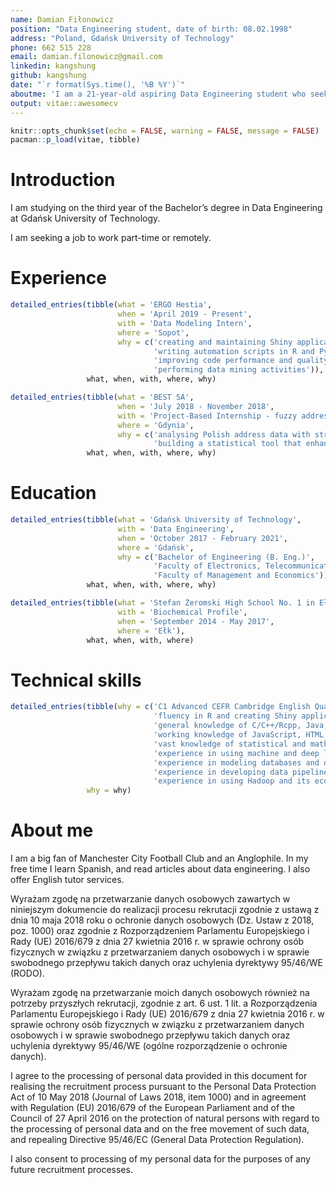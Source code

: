 ```yaml
---
name: Damian Fiłonowicz
position: "Data Engineering student, date of birth: 08.02.1998"
address: "Poland, Gdańsk University of Technology"
phone: 662 515 228
email: damian.filonowicz@gmail.com
linkedin: kangshung
github: kangshung
date: "`r format(Sys.time(), '%B %Y')`"
aboutme: 'I am a 21-year-old aspiring Data Engineering student who seeks a job as a Data Engineer.'
output: vitae::awesomecv
---
```


```r
knitr::opts_chunk$set(echo = FALSE, warning = FALSE, message = FALSE)
pacman::p_load(vitae, tibble)
```

# Introduction

I am studying on the third year of the Bachelor's degree in Data Engineering at Gdańsk University of Technology.

I am seeking a job to work part-time or remotely.

# Experience

```r
detailed_entries(tibble(what = 'ERGO Hestia',
                        when = 'April 2019 - Present',
                        with = 'Data Modeling Intern',
                        where = 'Sopot',
                        why = c('creating and maintaining Shiny applications / dashboards',
                                'writing automation scripts in R and Python',
                                'improving code performance and quality',
                                'performing data mining activities')),
                 what, when, with, where, why)

detailed_entries(tibble(what = 'BEST SA',
                        when = 'July 2018 - November 2018',
                        with = 'Project-Based Internship - fuzzy address matching',
                        where = 'Gdynia',
                        why = c('analysing Polish address data with string distance metrics',
                                'building a statistical tool that enhances their quality')),
                 what, when, with, where, why)
```

# Education

```r
detailed_entries(tibble(what = 'Gdańsk University of Technology',
                        with = 'Data Engineering',
                        when = 'October 2017 - February 2021',
                        where = 'Gdańsk',
                        why = c('Bachelor of Engineering (B. Eng.)',
                                'Faculty of Electronics, Telecommunications and Informatics',
                                'Faculty of Management and Economics')),
                 what, when, with, where, why)

detailed_entries(tibble(what = 'Stefan Żeromski High School No. 1 in Ełk',
                        with = 'Biochemical Profile',
                        when = 'September 2014 - May 2017',
                        where = 'Ełk'),
                 what, when, with, where)
```

# Technical skills

<!-- * C1 Advanced CEFR Cambridge English Qualifications -->
<!-- * fluency in R and creating Shiny applications -->
<!-- * general knowledge of C/C++/Rcpp, Java, Scala, Python, and SQL -->
<!-- * working knowledge of JavaScript, HTML, CSS, Bootstrap, and Git -->
<!-- * vast knowledge of statistical and mathematical modeling methods -->
<!-- * experience in using machine and deep learning algorithms -->
<!-- * experience in modeling databases and data warehouses -->
<!-- * experience in developing data pipelines and ETL/ELT processes -->
<!-- * experience in using Hadoop and its ecosystem\'s tools -->

```r
detailed_entries(tibble(why = c('C1 Advanced CEFR Cambridge English Qualifications',
                                'fluency in R and creating Shiny applications',
                                'general knowledge of C/C++/Rcpp, Java, Scala, Python, and SQL',
                                'working knowledge of JavaScript, HTML, CSS, Bootstrap, and Git',
                                'vast knowledge of statistical and mathematical modeling methods',
                                'experience in using machine and deep learning algorithms',
                                'experience in modeling databases and data warehouses',
                                'experience in developing data pipelines and ETL/ELT processes',
                                'experience in using Hadoop and its ecosystem\'s tools')),
                 why = why)
```

# About me

I am a big fan of Manchester City Football Club and an Anglophile. In my free time I learn Spanish, and read articles about data engineering. I also offer English tutor services.

Wyrażam zgodę na przetwarzanie danych osobowych zawartych w niniejszym dokumencie do realizacji procesu rekrutacji zgodnie z ustawą z dnia 10 maja 2018 roku o ochronie danych osobowych (Dz. Ustaw z 2018, poz. 1000) oraz zgodnie z Rozporządzeniem Parlamentu Europejskiego i Rady (UE) 2016/679 z dnia 27 kwietnia 2016 r. w sprawie ochrony osób fizycznych w związku z przetwarzaniem danych osobowych i w sprawie swobodnego przepływu takich danych oraz uchylenia dyrektywy 95/46/WE (RODO).

Wyrażam zgodę na przetwarzanie moich danych osobowych również na potrzeby przyszłych rekrutacji, zgodnie z art. 6 ust. 1 lit. a Rozporządzenia Parlamentu Europejskiego i Rady (UE) 2016/679 z dnia 27 kwietnia 2016 r. w sprawie ochrony osób fizycznych w związku z przetwarzaniem danych osobowych i w sprawie swobodnego przepływu takich danych oraz uchylenia dyrektywy 95/46/WE (ogólne rozporządzenie o ochronie danych).


I agree to the processing of personal data provided in this document for realising the recruitment process pursuant to the Personal Data Protection Act of 10 May 2018 (Journal of Laws 2018, item 1000) and in agreement with Regulation (EU) 2016/679 of the European Parliament and of the Council of 27 April 2016 on the protection of natural persons with regard to the processing of personal data and on the free movement of such data, and repealing Directive 95/46/EC (General Data Protection Regulation).

I also consent to processing of my personal data for the purposes of any future recruitment processes.